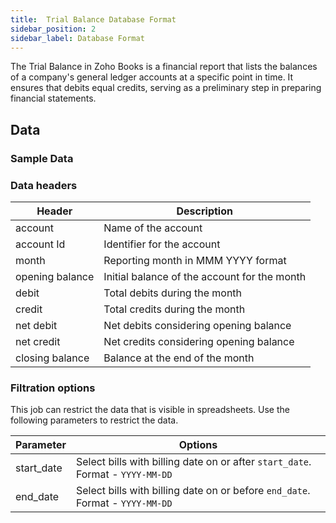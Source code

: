 ```yaml
---
title:  Trial Balance Database Format
sidebar_position: 2
sidebar_label: Database Format
---
```


The Trial Balance in Zoho Books is a financial report that lists the balances of a company's general ledger accounts at a specific point in time. It ensures that debits equal credits, serving as a preliminary step in preparing financial statements.

<AddJob
  template="gsheet_zoho_books_db_get_trial_balance"
/>


## Data

### Sample Data

<Gsheet
  src="https://docs.google.com/spreadsheets/d/1-gX-uq5YrTW-6gQJYM-mNXitEOfJLTiQCvPtV8CR1Yc/edit#gid=688271065"
/>


### Data headers

| Header           | Description                                  |
|------------------|----------------------------------------------|
| account          | Name of the account                          |
| account Id       | Identifier for the account                   |
| month            | Reporting month in MMM YYYY format           |
| opening balance  | Initial balance of the account for the month |
| debit            | Total debits during the month                |
| credit           | Total credits during the month               |
| net debit        | Net debits considering opening balance      |
| net credit       | Net credits considering opening balance     |
| closing balance  | Balance at the end of the month              |


### Filtration options

This job can restrict the data that is visible in spreadsheets. Use the following parameters to restrict the data.

| Parameter | Options |
|----|----|
| start_date | Select bills with billing date on or after `start_date`. Format - `YYYY-MM-DD` |
| end_date | Select bills with billing date on or before `end_date`. Format - `YYYY-MM-DD` |

<!---
## Others

### Similar jobs

Similar sort of data can be achieved by using get accounting transaction job and filtering it by invoice type. 

### Reports that use this job

Here are some of the report templates that use this job: 
-->
